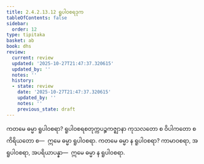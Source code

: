 ```yaml
---
title: 2.4.2.13.12 ရူပါဝစရဒုက
tableOfContents: false
sidebar:
  order: 12
type: tipitaka
basket: ab
book: dhs
review:
  current: review
  updated: '2025-10-27T21:47:37.320615'
  updated_by: ''
  notes: ''
  history:
  - state: review
    date: '2025-10-27T21:47:37.320615'
    updated_by: ''
    notes: ''
    previous_state: draft
---
```



<ReviewStatus review={frontmatter.review} showDetails={true} />

<HypothesisAnnotation frontmatter={frontmatter} />

<DynamicBreadcrumb />

<Division number="1603" book="dhs" e="ch" v="29" p="297">

<Paragraph number="2314" book="dhs">
ကတမေ ဓမ္မာ ရူပါဝစရာ? ရူပါဝစရစတုက္ကပဉ္စကဇ္ဈာနာ ကုသလတော စ ဝိပါကတော စ ကိရိယတော စ—  ဣမေ ဓမ္မာ ရူပါဝစရာ.
</Paragraph>

</Division>
<Division number="1604" book="dhs" e="ch" v="29" p="297">

<Paragraph number="2315" book="dhs">
ကတမေ ဓမ္မာ န ရူပါဝစရာ? ကာမာဝစရာ, အရူပါဝစရာ, အပရိယာပန္နာ—  ဣမေ ဓမ္မာ န ရူပါဝစရာ.
</Paragraph>
</Division>